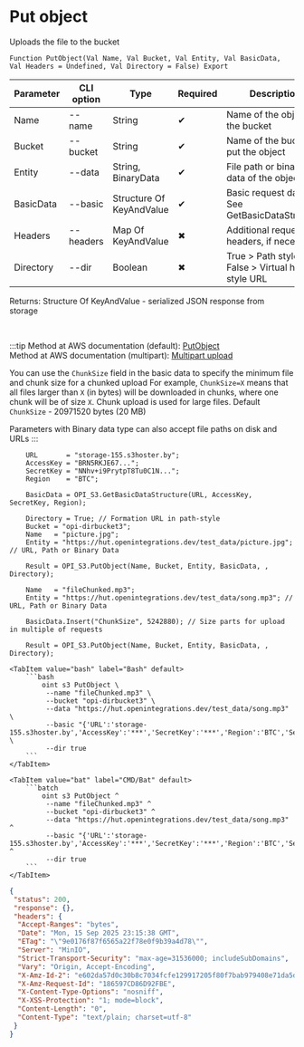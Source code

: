 ﻿---
sidebar_position: 1
description: Put object and other functions to work with S3 in the Open Integration Package, a free open-source integration library for 1C:Enterprise 8, OneScript and CLI
keywords: [1C, 1С, 1С:Enterprise, 1С:Enterprise 8.3, API, Integration, Services, Exchange, OneScript, CLI, S3]
---


# Put object
 Uploads the file to the bucket



`Function PutObject(Val Name, Val Bucket, Val Entity, Val BasicData, Val Headers = Undefined, Val Directory = False) Export`

  | Parameter | CLI option | Type | Required | Description |
  |-|-|-|-|-|
  | Name | --name | String | &#x2714; | Name of the object in the bucket |
  | Bucket | --bucket | String | &#x2714; | Name of the bucket to put the object |
  | Entity | --data | String, BinaryData | &#x2714; | File path or binary data of the object |
  | BasicData | --basic | Structure Of KeyAndValue | &#x2714; | Basic request data. See GetBasicDataStructure |
  | Headers | --headers | Map Of KeyAndValue | &#x2716; | Additional request headers, if necessary |
  | Directory | --dir | Boolean | &#x2716; | True > Path style URL, False > Virtual hosted style URL |

  
  Returns:  Structure Of KeyAndValue - serialized JSON response from storage

<br/>

:::tip
Method at AWS documentation (default): [PutObject](https://docs.aws.amazon.com/AmazonS3/latest/API/API_PutObject.html)<br/>Method at AWS documentation (multipart): [Multipart upload](https://docs.aws.amazon.com/AmazonS3/latest/userguide/mpuoverview.html)

You can use the `ChunkSize` field in the basic data to specify the minimum file and chunk size for a chunked upload For example, `ChunkSize=X` means that all files larger than `X` (in bytes) will be downloaded in chunks, where one chunk will be of size `X`. Chunk upload is used for large files. Default `ChunkSize` - 20971520 bytes (20 MB)

Parameters with Binary data type can also accept file paths on disk and URLs
:::
<br/>



```bsl title="1C:Enterprise/OneScript code example"
    URL       = "storage-155.s3hoster.by";
    AccessKey = "BRN5RKJE67...";
    SecretKey = "NNhv+i9PrytpT8Tu0C1N...";
    Region    = "BTC";

    BasicData = OPI_S3.GetBasicDataStructure(URL, AccessKey, SecretKey, Region);

    Directory = True; // Formation URL in path-style
    Bucket = "opi-dirbucket3";
    Name   = "picture.jpg";
    Entity = "https://hut.openintegrations.dev/test_data/picture.jpg"; // URL, Path or Binary Data

    Result = OPI_S3.PutObject(Name, Bucket, Entity, BasicData, , Directory);

    Name   = "fileChunked.mp3";
    Entity = "https://hut.openintegrations.dev/test_data/song.mp3"; // URL, Path or Binary Data

    BasicData.Insert("ChunkSize", 5242880); // Size parts for upload in multiple of requests

    Result = OPI_S3.PutObject(Name, Bucket, Entity, BasicData, , Directory);
```
 

 <Tabs>
  
    <TabItem value="bash" label="Bash" default>
        ```bash
            oint s3 PutObject \
             --name "fileChunked.mp3" \
             --bucket "opi-dirbucket3" \
             --data "https://hut.openintegrations.dev/test_data/song.mp3" \
             --basic "{'URL':'storage-155.s3hoster.by','AccessKey':'***','SecretKey':'***','Region':'BTC','Service':'s3','ChunkSize':'5242880'}" \
             --dir true
        ```
    </TabItem>
  
    <TabItem value="bat" label="CMD/Bat" default>
        ```batch
            oint s3 PutObject ^
             --name "fileChunked.mp3" ^
             --bucket "opi-dirbucket3" ^
             --data "https://hut.openintegrations.dev/test_data/song.mp3" ^
             --basic "{'URL':'storage-155.s3hoster.by','AccessKey':'***','SecretKey':'***','Region':'BTC','Service':'s3','ChunkSize':'5242880'}" ^
             --dir true
        ```
    </TabItem>
</Tabs>


```json title="Result"
{
 "status": 200,
 "response": {},
 "headers": {
  "Accept-Ranges": "bytes",
  "Date": "Mon, 15 Sep 2025 23:15:38 GMT",
  "ETag": "\"9e0176f87f6565a22f78e0f9b39a4d78\"",
  "Server": "MinIO",
  "Strict-Transport-Security": "max-age=31536000; includeSubDomains",
  "Vary": "Origin, Accept-Encoding",
  "X-Amz-Id-2": "e602da57d0c30b8c7034fcfe129917205f80f7bab979408e71da5d1441c85e79",
  "X-Amz-Request-Id": "186597CD86D92FBE",
  "X-Content-Type-Options": "nosniff",
  "X-XSS-Protection": "1; mode=block",
  "Content-Length": "0",
  "Content-Type": "text/plain; charset=utf-8"
 }
}
```
